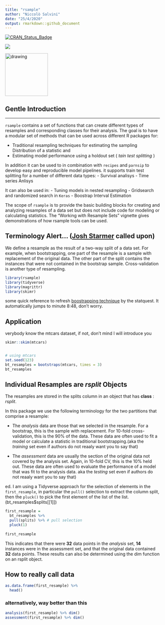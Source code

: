```yaml
---
title: "rsample"
author: "Niccolò Salvini"
date: "25/4/2020"
output: rmarkdown::github_document
---
```


[![CRAN\_Status\_Badge](http://www.r-pkg.org/badges/version/rsample)](https://cran.r-project.org/package=rsample)

![](https://img.shields.io/badge/lifecycle-maturing-blue.svg)

<img src="img/logo.png" alt="drawing" width="139"/>

## Gentle Introduction

-----

`rsample` contains a set of functions that can create different types of
resamples and corresponding classes for their analysis. The goal is to
have a modular set of methods that can be used across different R
packages for:

  - Traditional resampling techniques for estimating the sampling
    Distribution of a statistic and
  - Estimating model performance using a holdout set ( _tain test splitting_ )
  
In addition it can be used to in combination with `recipes` and `parnsip` to develop easy and reproducible model pipelines.
it supports train test splitting for a number of different data types: 
  - Survival analisys 
  - Time series Anlisys
  
It can also be used in:
  - Tuning models in nested resampling
  - Gridsearch and randomized search in `Keras`
  - Boostrap Interval Estimation
  

The scope of `rsample` is to provide the basic building blocks for
creating and analyzing resamples of a data set but does not include code
for modeling or calculating statistics. The “Working with Resample Sets”
vignette gives demonstrations of how rsample tools can be used.



## Terminology Alert... ([Josh Starmer](https://www.youtube.com/user/joshstarmer) called upon)

We define a resample as the result of a two-way split of a data set. For example, when bootstrapping, one part of the resample is a sample with replacement of the original data. The other part of the split contains the instances that were not contained in the bootstrap sample. Cross-validation is another type of resampling.

```r

library(rsample)
library(tidyverse)
library(magrittr)
library(skimr)

```


some quick reference to refresh [boostrapping technique](http://www.youtube.com/watch?v=XNgt7F6FqDU&t=8m48s) by the statquest. It automatically jumps to minute 8:48, don't worry. 


## Application

verybody know the mtcars dataset, if not, don't mind I will introduce you


```r

skimr::skim(mtcars)



```


```r

# using mtcars
set.seed(123)
bt_resamples = bootstraps(mtcars, times = 3)
bt_resamples

```



## Individual Resamples are _rsplit_ Objects


The resamples are stored in the splits column in an object that has **class** :  _rsplit_.

In this package we use the following terminology for the two partitions that comprise a resample:

- The _analysis_ data are those that we selected in the resample. For a bootstrap, this is the sample with replacement. For 10-fold cross-validation, this is the 90% of the data. These data are often used to fit a model or calculate a statistic in traditional bootstrapping.(aka the *training* set even if authors do not reaaly want you to say that)

- The _assessment_ data are usually the section of the original data not covered by the analysis set. Again, in 10-fold CV, this is the 10% held out. These data are often used to evaluate the performance of a model that was fit to the analysis data. aka the *testing* set even if authors do not reaaly want you to say that)

ed. I am using a Tidyverse approach for the selection of elements in the `first_resample`, in particular the `pull()` selection to extract the column split, then the `pluck()` to pick the first element of the list of the list. (bt_resamples$splits[[1]])


```r

first_resample = 
  bt_resamples %>%
  pull(splits) %>% # pull selection 
  pluck(1)
  
first_resample

```

This indicates that there were **32** data points in the _analysis_ set, **14** instances were in the assessment set, and that the original data contained **32** data points. These results can also be determined using the dim function on an rsplit object.

## How to really call data 

```r

as.data.frame(first_resample) %>% 
  head()


```

### alternatively, way better than this


```r

analysis(first_resample) %>% dim()
assessment(first_resample) %>% dim()


```



